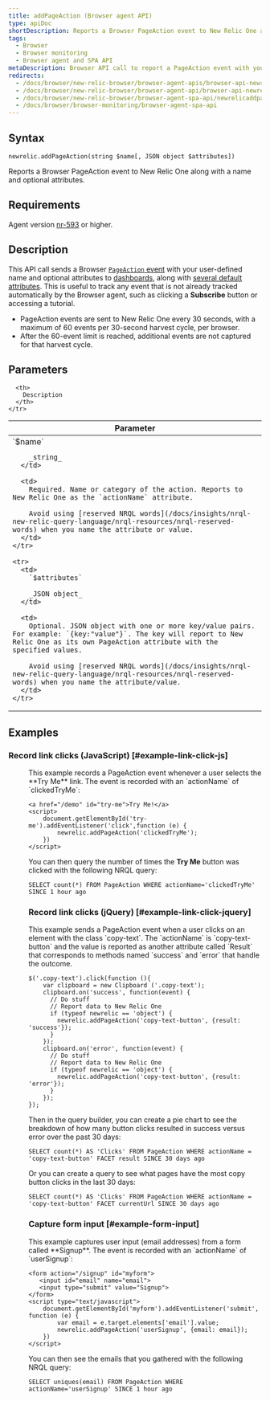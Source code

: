 ```yaml
---
title: addPageAction (Browser agent API)
type: apiDoc
shortDescription: Reports a Browser PageAction event to New Relic One along with a name and optional attributes.
tags:
  - Browser
  - Browser monitoring
  - Browser agent and SPA API
metaDescription: Browser API call to report a PageAction event with your user-defined name and attributes to New Relic Dashboards.
redirects:
  - /docs/browser/new-relic-browser/browser-agent-apis/browser-api-newrelicaddpageaction
  - /docs/browser/new-relic-browser/browser-agent-api/browser-api-newrelicaddpageaction
  - /docs/browser/new-relic-browser/browser-agent-spa-api/newrelicaddpageaction-browser-agent-api
  - /docs/browser/browser-monitoring/browser-agent-spa-api
---
```


## Syntax

```
newrelic.addPageAction(string $name[, JSON object $attributes])
```

Reports a Browser PageAction event to New Relic One along with a name and optional attributes.

## Requirements

Agent version [nr-593](https://docs.newrelic.com/docs/release-notes/new-relic-browser-release-notes/browser-agent-release-notes) or higher.

## Description

This API call sends a Browser [`PageAction` event](/docs/insights/explore-data/custom-events/insert-browser-custom-events-attributes-insights-javascript-api) with your user-defined name and optional attributes to [dashboards](/docs/query-your-data/explore-query-data/dashboards/introduction-new-relic-one-dashboards), along with [several default attributes](/docs/insights/explore-data/attributes/browser-default-attributes-insights). This is useful to track any event that is not already tracked automatically by the Browser agent, such as clicking a **Subscribe** button or accessing a tutorial.

* PageAction events are sent to New Relic One every 30 seconds, with a maximum of 60 events per 30-second harvest cycle, per browser.
* After the 60-event limit is reached, additional events are not captured for that harvest cycle.

## Parameters

<table>
  <thead>
    <tr>
      <th width="25%">
        Parameter
      </th>

      <th>
        Description
      </th>
    </tr>
  </thead>

  <tbody>
    <tr>
      <td>
        `$name`

        _string_
      </td>

      <td>
        Required. Name or category of the action. Reports to New Relic One as the `actionName` attribute.

        Avoid using [reserved NRQL words](/docs/insights/nrql-new-relic-query-language/nrql-resources/nrql-reserved-words) when you name the attribute or value.
      </td>
    </tr>

    <tr>
      <td>
        `$attributes`

        _JSON object_
      </td>

      <td>
        Optional. JSON object with one or more key/value pairs. For example: `{key:"value"}`. The key will report to New Relic One as its own PageAction attribute with the specified values.

        Avoid using [reserved NRQL words](/docs/insights/nrql-new-relic-query-language/nrql-resources/nrql-reserved-words) when you name the attribute/value.
      </td>
    </tr>
  </tbody>
</table>

## Examples

### Record link clicks (JavaScript) [#example-link-click-js]

<dd>
  This example records a PageAction event whenever a user selects the **Try Me** link. The event is recorded with an `actionName` of `clickedTryMe`:

  ```
  <a href="/demo" id="try-me">Try Me!</a>
  <script>
      document.getElementById('try-me').addEventListener('click',function (e) {
          newrelic.addPageAction('clickedTryMe');
      })
  </script>
  ```

  You can then query the number of times the **Try Me** button was clicked with the following NRQL query:

  ```
  SELECT count(*) FROM PageAction WHERE actionName='clickedTryMe' SINCE 1 hour ago
  ```

  ### Record link clicks (jQuery) [#example-link-click-jquery]
</dd>

<dd>
  This example sends a PageAction event when a user clicks on an element with the class `copy-text`. The `actionName` is `copy-text-button` and the value is reported as another attribute called `Result` that corresponds to methods named `success` and `error` that handle the outcome.

  ```
  $('.copy-text').click(function (){
      var clipboard = new Clipboard ('.copy-text');
      clipboard.on('success', function(event) {
        // Do stuff
        // Report data to New Relic One
        if (typeof newrelic == 'object') {
          newrelic.addPageAction('copy-text-button', {result: 'success'});
        }
      });
      clipboard.on('error', function(event) {
        // Do stuff
        // Report data to New Relic One
        if (typeof newrelic == 'object') {
          newrelic.addPageAction('copy-text-button', {result: 'error'});
        }
      });
  });
  ```

  Then in the query builder, you can create a pie chart to see the breakdown of how many button clicks resulted in success versus error over the past 30 days:

  ```
  SELECT count(*) AS 'Clicks' FROM PageAction WHERE actionName = 'copy-text-button' FACET result SINCE 30 days ago
  ```

  Or you can create a query to see what pages have the most copy button clicks in the last 30 days:

  ```
  SELECT count(*) AS 'Clicks' FROM PageAction WHERE actionName = 'copy-text-button' FACET currentUrl SINCE 30 days ago
  ```

  ### Capture form input [#example-form-input]
</dd>

<dd>
  This example captures user input (email addresses) from a form called **Signup**. The event is recorded with an `actionName` of `userSignup`:

  ```
  <form action="/signup" id="myform">
     <input id="email" name="email">
     <input type="submit" value="Signup">
  </form>
  <script type="text/javascript">
      document.getElementById('myform').addEventListener('submit', function (e) {
          var email = e.target.elements['email'].value;
          newrelic.addPageAction('userSignup', {email: email});
      })
  </script>
  ```

  You can then see the emails that you gathered with the following NRQL query:

  ```
  SELECT uniques(email) FROM PageAction WHERE actionName='userSignup' SINCE 1 hour ago
  ```
</dd>
